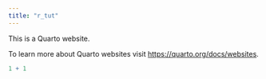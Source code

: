 ```yaml
---
title: "r_tut"
---
```


This is a Quarto website.

To learn more about Quarto websites visit <https://quarto.org/docs/websites>.

```r
1 + 1
```

